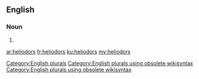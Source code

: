 ==English==

===Noun===
{{head|en}}

# {{plural of|heliodor}}

[[Category:English plurals]][[Category:English plurals using obsolete wikisyntax]][[Category:English plurals using obsolete wikisyntax]]

[[ar:heliodors]]
[[fr:heliodors]]
[[ku:heliodors]]
[[my:heliodors]]